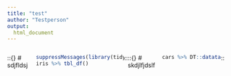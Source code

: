 ```yaml
---
title: "test"
author: "Testperson"
output:
  html_document
---
```


:::{style="display:flex"}

::{}
# sdjfldsj
```r
suppressMessages(library(tidyverse))
iris %>% tbl_df()
```
::

::{}
# skdjlfjdslf
```r
cars %>% DT::datatable()
```
::
:::
